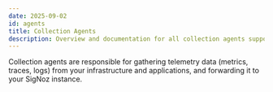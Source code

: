 ```yaml
---
date: 2025-09-02
id: agents
title: Collection Agents
description: Overview and documentation for all collection agents supported by SigNoz.
---
```


Collection agents are responsible for gathering telemetry data (metrics, traces, logs) from your infrastructure and applications, and forwarding it to your SigNoz instance.

<CollectionAgentsListicle />